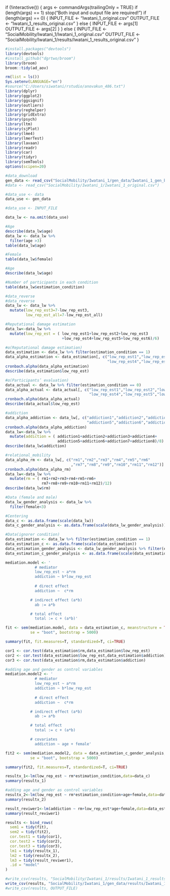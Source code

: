 if (!interactive()) {
  args <- commandArgs(trailingOnly = TRUE)
  if (length(args) == 1) stop("Both input and output file are required!")
  if (length(args) == 0) {
    INPUT_FILE  <- "Iwatani_1_original.csv"
    OUTPUT_FILE <- "Iwatani_1_results_original.csv"
  } else {
    INPUT_FILE  <- args[1]
    OUTPUT_FILE <- args[2]
  }
} else {
  INPUT_FILE  <- "SocialMobility/Iwatani_1/Iwatani_1_original.csv"
  OUTPUT_FILE <- "SocialMobility/Iwatani_1/results/Iwatani_1_results_original.csv"
}

```{r, tidy}

#install.packages("devtools")
library(devtools)
#install_github("dgrtwo/broom")
library(broom)
broom::tidy(ad_aov)
```

```{r, Packages}
rm(list = ls())
Sys.setenv(LANGUAGE="en")
#source("C:/Users/siwatani/rstudio/anovakun_486.txt")
library(dplyr)
library(ggplot2)
library(ggsignif)
library(outliers)
library(reghelper)
library(gridExtra)
library(psych)
library(ltm)
library(sjPlot)
library(lme4)
library(lmerTest)
library(lavaan)
library(readr)
library(car)
library(tidyr)
library(semTools)
options(scipen=20)
```

```{r, Data and Variables}
#data_download
gen_data <- read_csv("SocialMobility/Iwatani_1/gen_data/Iwatani_1_gen_bootstrap_ind.csv")
#data <- read_csv("SocialMobility/Iwatani_1/Iwatani_1_original.csv")

#data_use <- data
data_use <- gen_data

#data_use <- INPUT_FILE

data_lw <- na.omit(data_use) 

#Age
describe(data_lw$age)
data_lw <- data_lw %>% 
  filter(age >3)
table(data_lw$age)

#Female
table(data_lw$female)

#Age
describe(data_lw$age)

#Number of participants in each condition
table(data_lw$estimation_condition)

#data_reverse
#data_reverse
data_lw <- data_lw %>% 
  mutate(low_rep_est3=7-low_rep_est3,
         low_rep_est_all=7-low_rep_est_all)

#Reputational damage estimation
data_lw<-data_lw %>% 
  mutate(low_rep_est = ( low_rep_est1+low_rep_est2+low_rep_est3
                         +low_rep_est4+low_rep_est5+low_rep_est6)/6)

#α(Reputational damage estimation)
data_estimation <- data_lw %>% filter(estimation_condition == 1)
data_alpha_estimation <- data_estimation[, c("low_rep_est1","low_rep_est2","low_rep_est3",
                                             "low_rep_est4","low_rep_est5","low_rep_est6")]
cronbach.alpha(data_alpha_estimation)
describe(data_estimation$low_rep_est)

#α(Participants’ evaluation)
data_actual <- data_lw %>% filter(estimation_condition == 0)
data_alpha_actual <- data_actual[, c("low_rep_est1","low_rep_est2","low_rep_est3",
                                     "low_rep_est4","low_rep_est5","low_rep_est6")]
cronbach.alpha(data_alpha_actual)
describe(data_actual$low_rep_est)

#addiction
data_alpha_addiction <- data_lw[, c("addiction1","addiction2","addiction3","addiction4",
                                    "addiction5","addiction6","addiction7","addiction8")]
cronbach.alpha(data_alpha_addiction)
data_lw<-data_lw %>% 
  mutate(addiction = ( addiction1+addiction2+addiction3+addiction4+
                       addiction5+addiction6+addiction7+addiction8)/8)
describe(data_lw$addiction)

#relational_mobility
data_alpha_rm <- data_lw[, c("rm1","rm2","rm3","rm4","rm5","rm6"
                             ,"rm7","rm8","rm9","rm10","rm11","rm12")]
cronbach.alpha(data_alpha_rm)
data_lw<-data_lw %>% 
  mutate(rm = ( rm1+rm2+rm3+rm4+rm5+rm6+
                rm7+rm8+rm9+rm10+rm11+rm12)/12)
describe(data_lw$rm)

#Data (female and male)
data_lw_gender_analysis <- data_lw %>% 
  filter(female<3)

#Centering
data_c <- as.data.frame(scale(data_lw))
data_c_gender_analysis <- as.data.frame(scale(data_lw_gender_analysis))

#Data(ignorer condition)
data_estimation <- data_lw %>% filter(estimation_condition == 1)
data_estimation_c <- as.data.frame(scale(data_estimation))
data_estimation_gender_analysis <- data_lw_gender_analysis %>% filter(estimation_condition == 1)
data_estimation_c_gender_analysis <- as.data.frame(scale(data_estimation_gender_analysis))
```

```{r, Hypothesis1 and 2}
mediation.model <- ' 
             # mediator
             low_rep_est ~ a*rm
             addiction ~ b*low_rep_est 
           
             # direct effect
             addiction ~  c*rm

           # indirect effect (a*b)
             ab := a*b

           # total effect
             total := c + (a*b)'

fit <- sem(mediation.model, data = data_estimation_c, meanstructure = TRUE,
           se = "boot", bootstrap = 5000)
```

```{r, Hypothesis1 and 2}

summary(fit, fit.measures=T, standardized=T, ci=TRUE)
```

```{r, Hypothesis1 and 2 Correlation}
cor1 <- cor.test(data_estimation$rm,data_estimation$low_rep_est)
cor2 <- cor.test(data_estimation$low_rep_est,data_estimation$addiction)
cor3 <- cor.test(data_estimation$rm,data_estimation$addiction)
```

```{r,Hypothesis 1 and 2 (additional)}
#adding age and gender as control variables
mediation.model2 <- ' 
             # mediator
             low_rep_est ~ a*rm
             addiction ~ b*low_rep_est 
           
             # direct effect
             addiction ~  c*rm

           # indirect effect (a*b)
             ab := a*b

           # total effect
             total := c + (a*b)

           # covariates
             addiction ~ age + female'

fit2 <- sem(mediation.model2, data = data_estimation_c_gender_analysis, meanstructure = TRUE,
           se = "boot", bootstrap = 5000)


```

```{r,Hypothesis 1 and 2 (additional)}
summary(fit2, fit.measures=T, standardized=T, ci=TRUE)
```

```{r, Hypothesis3}
resultx_1<-lm(low_rep_est ~ rm*estimation_condition,data=data_c)
summary(resultx_1)
```

```{r, Hypothesis3 (additional)}
#adding age and gender as control variables
resultx_2<-lm(low_rep_est ~ rm*estimation_condition+age+female,data=data_c_gender_analysis)
summary(resultx_2)
```

```{r,Explore}

result_reviwer1<-lm(addiction ~ rm+low_rep_est*age+female,data=data_estimation_c_gender_analysis)
summary(result_reviwer1)
```

```{r, Export File}

results <- bind_rows(
  sem1 = tidy(fit),
  sem2 = tidy(fit2),
  cor.test1 = tidy(cor1),
  cor.test2 = tidy(cor2),
  cor.test3 = tidy(cor3),
  lm1 = tidy(resultx_1),
  lm2 = tidy(resultx_2),
  lm3 = tidy(result_reviwer1),
  .id = "model"
)

#write_csv(results, "SocialMobility/Iwatani_1/results/Iwatani_1_results_original.csv")
write_csv(results, "SocialMobility/Iwatani_1/gen_data/results/Iwatani_1_results_bootstrap_ind.csv")
#write_csv(results, OUTPUT_FILE)

```